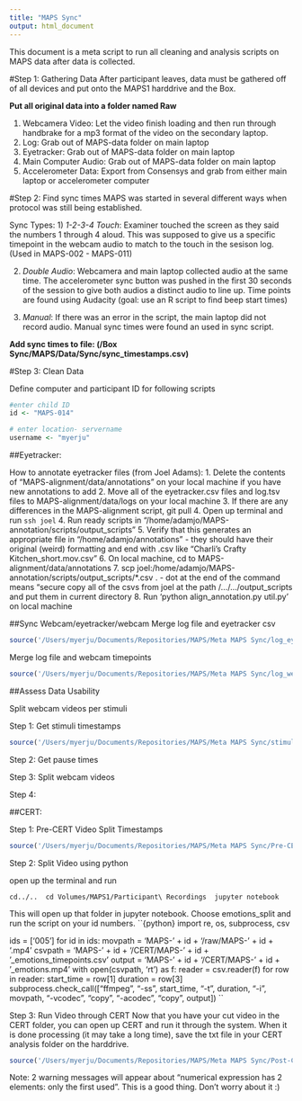 ```yaml
---
title: "MAPS Sync"
output: html_document
---
```

This document is a meta script to run all cleaning and analysis scripts on MAPS data after data is collected.

#Step 1: Gathering Data
After participant leaves, data must be gathered off of all devices and put onto the MAPS1 harddrive and the Box.

**Put all original data into a folder named Raw**

1) Webcamera Video: Let the video finish loading and then run through handbrake for a mp3 format of the video on the secondary laptop.
2) Log: Grab out of MAPS-data folder on main laptop
3) Eyetracker: Grab out of MAPS-data folder on main laptop
4) Main Computer Audio: Grab out of MAPS-data folder on main laptop
5) Accelerometer Data: Export from Consensys and grab from either main laptop or accelerometer computer

#Step 2: Find sync times
MAPS was started in several different ways when protocol was still being established.

Sync Types:
1) *1-2-3-4 Touch*: Examiner touched the screen as they said the numbers 1 through 4 aloud. This was supposed to give us a specific timepoint in the webcam audio to match to the touch in the sesison log. (Used in MAPS-002 - MAPS-011)

2) *Double Audio*: Webcamera and main laptop collected audio at the same time. The accelerometer sync button was pushed in the first 30 seconds of the session to give both audios a distinct audio to line up. Time points are found using Audacity (goal: use an R script to find beep start times)

3) *Manual*: If there was an error in the script, the main laptop did not record audio. Manual sync times were found an used in sync script. 

**Add sync times to file: (/Box Sync/MAPS/Data/Sync/sync_timestamps.csv)**

#Step 3: Clean Data

Define computer and participant ID for following scripts
```r
#enter child ID
id <- "MAPS-014"

# enter location- servername
username <- "myerju"
```


##Eyetracker:

How to annotate eyetracker files (from Joel Adams):
 1. Delete the contents of "MAPS-alignment/data/annotations" on your local machine if you have new annotations to add
 2. Move all of the eyetracker.csv files and log.tsv files to MAPS-alignment/data/logs on your local machine
 3. If there are any differences in the MAPS-alignment script, git pull
 4. Open up terminal and run  `ssh joel`
 4. Run ready scripts in "/home/adamjo/MAPS-annotation/scripts/output_scripts"
 5. Verify that this generates an appropriate file in "/home/adamjo/annotations"
      - they should have their original (weird) formatting and end with .csv like "Charli's Crafty Kitchen_short.mov.csv"
 6. On local machine, cd to MAPS-alignment/data/annotations
 7. scp joel:/home/adamjo/MAPS-annotation/scripts/output_scripts/*.csv .
      - dot at the end of the command means “secure copy all of the csvs from joel at the path /…/…/output_scripts and put them in current directory
 8. Run 'python align_annotation.py util.py' on local machine

##Sync Webcam/eyetracker/webcam
Merge log file and eyetracker csv
```r
source('/Users/myerju/Documents/Repositories/MAPS/Meta MAPS Sync/log_eyetracker_sync.R')
```

Merge log file and webcam timepoints
```r
source('/Users/myerju/Documents/Repositories/MAPS/Meta MAPS Sync/log_webcam_sync.R')
```


##Assess Data Usability

Split webcam videos per stimuli

Step 1: Get stimuli timestamps
```r
source('/Users/myerju/Documents/Repositories/MAPS/Meta MAPS Sync/stimuli_split.R')
```

Step 2: Get pause times

Step 3: Split webcam videos

Step 4: 

##CERT: 

Step 1: Pre-CERT Video Split Timestamps

```r
source('/Users/myerju/Documents/Repositories/MAPS/Meta MAPS Sync/Pre-CERT_video_split.R')
```

Step 2: Split Video using python

open up the terminal and run 

`cd../..
 cd Volumes/MAPS1/Participant\ Recordings
 jupyter notebook
`

This will open up that folder in jupyter notebook. Choose emotions_split and run the script on your id numbers.
``{python}
import re, os, subprocess, csv

ids = ['005']
for id in ids:
    movpath = 'MAPS-' + id + '/raw/MAPS-' + id + '.mp4'
    csvpath = 'MAPS-' + id + '/CERT/MAPS-' + id + '_emotions_timepoints.csv'
    output = 'MAPS-' + id + '/CERT/MAPS-' + id + '_emotions.mp4'
    with open(csvpath, 'rt') as f:
        reader = csv.reader(f)
        for row in reader:
            start_time = row[1]
            duration = row[3]
subprocess.check_call(["ffmpeg", "-ss", start_time, "-t", duration, "-i", movpath, "-vcodec", "copy", "-acodec", "copy", output])
``

Step 3: Run Video through CERT
Now that you have your cut video in the CERT folder, you can open up CERT and run it through the system. When it is done processing (it may take a long time), save the txt file in your CERT analysis folder on the harddrive.

```r
source('/Users/myerju/Documents/Repositories/MAPS/Meta MAPS Sync/Post-CERT_cleanup.R')
```

Note: 2 warning messages will appear about "numerical expression has 2 elements: only the first used". This is a good thing. Don't worry about it :)



